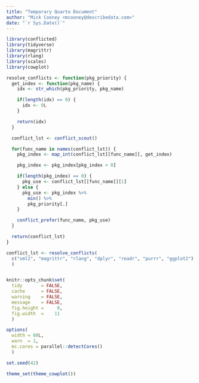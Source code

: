 ```yaml
---
title: "Temporary Quarto Document"
author: "Mick Cooney <mcooney@describedata.com>"
date: "`r Sys.Date()`"
---
```



```r
library(conflicted)
library(tidyverse)
library(magrittr)
library(rlang)
library(scales)
library(cowplot)

resolve_conflicts <- function(pkg_priority) {
  get_index <- function(pkg_name) {
    idx <- str_which(pkg_priority, pkg_name)

    if(length(idx) == 0) {
      idx <- 0L
    }

    return(idx)
  }

  conflict_lst <- conflict_scout()

  for(func_name in names(conflict_lst)) {
    pkg_index <- map_int(conflict_lst[[func_name]], get_index)

    pkg_index <- pkg_index[pkg_index > 0]

    if(length(pkg_index) == 0) {
      pkg_use <- conflict_lst[[func_name]][1]
    } else {
      pkg_use <- pkg_index %>%
        min() %>%
        pkg_priority[.]
    }

    conflict_prefer(func_name, pkg_use)
  }

  return(conflict_lst)
}

conflict_lst <- resolve_conflicts(
  c("xml2", "magrittr", "rlang", "dplyr", "readr", "purrr", "ggplot2")
  )


knitr::opts_chunk$set(
  tidy       = FALSE,
  cache      = FALSE,
  warning    = FALSE,
  message    = FALSE,
  fig.height =     8,
  fig.width  =    11
  )

options(
  width = 80L,
  warn  = 1,
  mc.cores = parallel::detectCores()
  )

set.seed(42)

theme_set(theme_cowplot())
```
